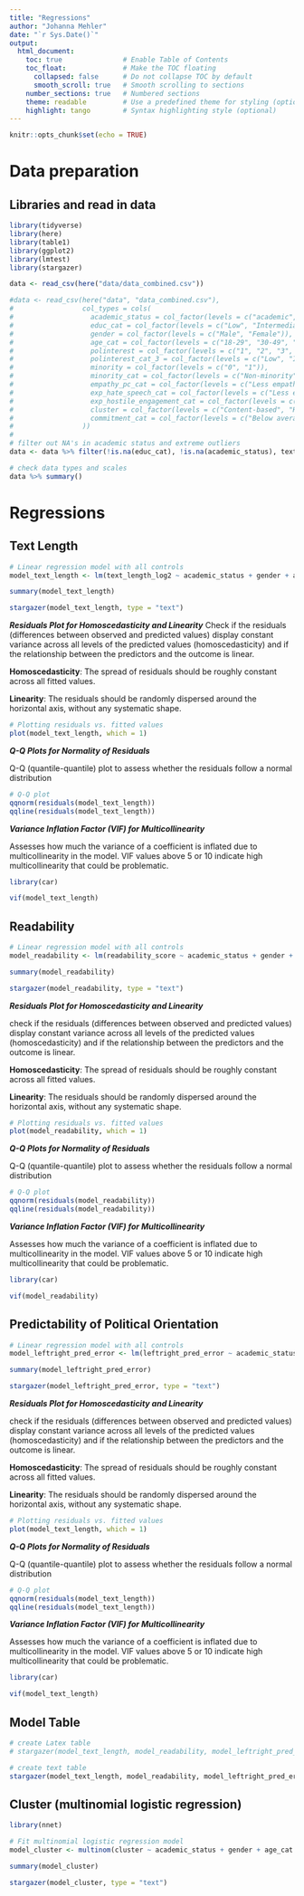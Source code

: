 ```yaml
---
title: "Regressions"
author: "Johanna Mehler"
date: "`r Sys.Date()`"
output: 
  html_document:
    toc: true               # Enable Table of Contents
    toc_float:              # Make the TOC floating
      collapsed: false      # Do not collapse TOC by default
      smooth_scroll: true   # Smooth scrolling to sections
    number_sections: true   # Numbered sections
    theme: readable         # Use a predefined theme for styling (optional)
    highlight: tango        # Syntax highlighting style (optional)
---
```


```r
knitr::opts_chunk$set(echo = TRUE)
```

# Data preparation

## Libraries and read in data

```r
library(tidyverse)
library(here)
library(table1)
library(ggplot2)
library(lmtest)
library(stargazer)

data <- read_csv(here("data/data_combined.csv"))

#data <- read_csv(here("data", "data_combined.csv"), 
#                 col_types = cols(
#                   academic_status = col_factor(levels = c("academic", "non-academic")), 
#                   educ_cat = col_factor(levels = c("Low", "Intermediate", "High")), 
#                   gender = col_factor(levels = c("Male", "Female")), 
#                   age_cat = col_factor(levels = c("18-29", "30-49", "50-69", "70+")),
#                   polinterest = col_factor(levels = c("1", "2", "3", "4")), 
#                   polinterest_cat_3 = col_factor(levels = c("Low", "Intermediate", #"High")),
#                   minority = col_factor(levels = c("0", "1")), 
#                   minority_cat = col_factor(levels = c("Non-minority", "Minority")),
#                   empathy_pc_cat = col_factor(levels = c("Less empathetic", "More #empathetic")),
#                   exp_hate_speech_cat = col_factor(levels = c("Less experience", "More #experience")), 
#                   exp_hostile_engagement_cat = col_factor(levels = c("Less experience", #"More experience")), 
#                   cluster = col_factor(levels = c("Content-based", "Harms-based", #"Denying/Nonsense", "Harms-based narrow")),
#                   commitment_cat = col_factor(levels = c("Below average", "Above #Average"))
#                 ))
#
# filter out NA's in academic status and extreme outliers
data <- data %>% filter(!is.na(educ_cat), !is.na(academic_status), text_length < 1000, readability_score < 40)

# check data types and scales
data %>% summary()
```


# Regressions

## Text Length

```r
# Linear regression model with all controls
model_text_length <- lm(text_length_log2 ~ academic_status + gender + age_cat + commitment_log2, data = data)

summary(model_text_length)

stargazer(model_text_length, type = "text")
```

***Residuals Plot for Homoscedasticity and Linearity***
Check if the residuals (differences between observed and predicted values) display constant variance across all levels of the predicted values (homoscedasticity) and if the relationship between the predictors and the outcome is linear.

**Homoscedasticity**: The spread of residuals should be roughly constant across all fitted values.

**Linearity**: The residuals should be randomly dispersed around the horizontal axis, without any systematic shape.

```r
# Plotting residuals vs. fitted values
plot(model_text_length, which = 1)
```

***Q-Q Plots for Normality of Residuals***

Q-Q (quantile-quantile) plot to assess whether the residuals follow a normal distribution

```r
# Q-Q plot
qqnorm(residuals(model_text_length))
qqline(residuals(model_text_length))
```

***Variance Inflation Factor (VIF) for Multicollinearity***

Assesses how much the variance of a coefficient is inflated due to multicollinearity in the model. VIF values above 5 or 10 indicate high multicollinearity that could be problematic.

```r
library(car)

vif(model_text_length)
```



## Readability

```r
# Linear regression model with all controls
model_readability <- lm(readability_score ~ academic_status + gender + age_cat + commitment_log2, data = data)

summary(model_readability)

stargazer(model_readability, type = "text")
```



***Residuals Plot for Homoscedasticity and Linearity***

check if the residuals (differences between observed and predicted values) display constant variance across all levels of the predicted values (homoscedasticity) and if the relationship between the predictors and the outcome is linear.

**Homoscedasticity**: The spread of residuals should be roughly constant across all fitted values.

**Linearity**: The residuals should be randomly dispersed around the horizontal axis, without any systematic shape.

```r
# Plotting residuals vs. fitted values
plot(model_readability, which = 1)
```



***Q-Q Plots for Normality of Residuals***

Q-Q (quantile-quantile) plot to assess whether the residuals follow a normal distribution

```r
# Q-Q plot
qqnorm(residuals(model_readability))
qqline(residuals(model_readability))
```

***Variance Inflation Factor (VIF) for Multicollinearity***

Assesses how much the variance of a coefficient is inflated due to multicollinearity in the model. VIF values above 5 or 10 indicate high multicollinearity that could be problematic.

```r
library(car)

vif(model_readability)
```


## Predictability of Political Orientation


```r
# Linear regression model with all controls
model_leftright_pred_error <- lm(leftright_pred_error ~ academic_status + gender + age_cat + commitment_log2, data = data)

summary(model_leftright_pred_error)

stargazer(model_leftright_pred_error, type = "text")
```



***Residuals Plot for Homoscedasticity and Linearity***

check if the residuals (differences between observed and predicted values) display constant variance across all levels of the predicted values (homoscedasticity) and if the relationship between the predictors and the outcome is linear.

**Homoscedasticity**: The spread of residuals should be roughly constant across all fitted values.

**Linearity**: The residuals should be randomly dispersed around the horizontal axis, without any systematic shape.

```r
# Plotting residuals vs. fitted values
plot(model_text_length, which = 1)
```



***Q-Q Plots for Normality of Residuals***

Q-Q (quantile-quantile) plot to assess whether the residuals follow a normal distribution

```r
# Q-Q plot
qqnorm(residuals(model_text_length))
qqline(residuals(model_text_length))
```

***Variance Inflation Factor (VIF) for Multicollinearity***

Assesses how much the variance of a coefficient is inflated due to multicollinearity in the model. VIF values above 5 or 10 indicate high multicollinearity that could be problematic.

```r
library(car)

vif(model_text_length)
```


## Model Table

```r
# create Latex table
# stargazer(model_text_length, model_readability, model_leftright_pred_error)

# create text table
stargazer(model_text_length, model_readability, model_leftright_pred_error, type = "text")
```



## Cluster (multinomial logistic regression)


```r
library(nnet)

# Fit multinomial logistic regression model
model_cluster <- multinom(cluster ~ academic_status + gender + age_cat + commitment_log2, data = data)

summary(model_cluster)

stargazer(model_cluster, type = "text")
```




